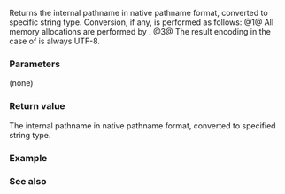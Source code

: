 {{cpp/filesystem/path/title|string|wstring|u8string|u16string|u32string}}
{{cpp/filesystem/path/navbar}}
{{dcl begin}}
{{dcl|num=1|since=c++17|1=
template&lt; class CharT, class Traits = std::char_traits&lt;CharT&gt;,
          class Alloc = std::allocator&lt;CharT&gt; &gt;
std::basic_string&lt;CharT,Traits,Alloc&gt;
    string( const Alloc&amp; a = Alloc() ) const;
}}
{{dcl rev begin|num=2|since=c++17}}
{{dcl|
std::string string() const;
}}
{{dcl|
std::wstring wstring() const;
}}
{{dcl|
std::u16string u16string() const;
}}
{{dcl|
std::u32string u32string() const;
}}
{{dcl rev end}}
{{dcl rev begin|num=3}}
{{dcl|since=c++17|until=c++20|
std::string u8string() const;
}}
{{dcl|since=c++20|
std::u8string u8string() const;
}}
{{dcl rev end}}
{{dcl end}}

Returns the internal pathname in native pathname format, converted to specific string type. Conversion, if any, is performed as follows:
{{cpp/filesystem/path/encoding_rules}}
@1@ All memory allocations are performed by {{c|a}}.
@3@ The result encoding in the case of {{c|u8string()}} is always UTF-8.

===Parameters===
(none)

===Return value===
The internal pathname in native pathname format, converted to specified string type.

{{cpp/impldef exception}}

===Example===
{{example
|code=
#include &lt;clocale&gt;
#include &lt;cstdio&gt;
#include &lt;filesystem&gt;
#include &lt;fstream&gt;
#include &lt;iostream&gt;
#include &lt;locale&gt;
 
int main()
{
    const char* const localeName = "ja_JP.utf-8";
    std::setlocale(LC_ALL, localeName);
    std::locale::global(std::locale(localeName));
 
    const std::filesystem::path p(u8"要らない.txt");
    std::ofstream(p) &lt;&lt; "File contents";
 
    // native string representation can be used with OS APIs
    if (std::FILE* const f = std::fopen(p.string().c_str(), "r"))
    {
        for (int ch; (ch = std::fgetc(f)) != EOF;)
            std::putchar(ch);
 
        std::fclose(f);
    }
 
    // multibyte and wide representation can be used for output
    std::cout &lt;&lt; "\nFile name in narrow multibyte encoding: " &lt;&lt; p.string() &lt;&lt; '\n';

    // wstring() will throw in stdlibc++ (as per gcc-12.1.0), see:
    // https://gcc.gnu.org/bugzilla/show_bug.cgi?id=95048
    // https://gcc.gnu.org/bugzilla/show_bug.cgi?id=102839
    // works with more recent gcc-12.2.1 (2023/02/01) and clang-10+
    std::wcout &lt;&lt; "File name in wide encoding: " &lt;&lt; p.wstring() &lt;&lt; '\n';
 
    std::filesystem::remove(p);
}
|p=true
|output=
File contents
File name in narrow multibyte encoding: 要らない.txt
File name in wide encoding: 要らない.txt
}}

===See also===
{{dsc begin}}
{{dsc inc|cpp/filesystem/path/dsc generic string}}
{{dsc end}}

{{langlinks|de|es|ja|ru|zh}}